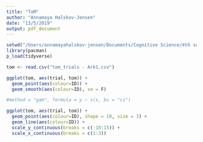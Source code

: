 ```yaml
---
title: "ToM"
author: "Annamaya Halskov-Jensen"
date: "13/5/2019"
output: pdf_document
---
```


```r

setwd("/Users/annamayahalskov-jensen/Documents/Cognitive Science/4th semester/Social and cultural dynamics in cognition/SocKult Exam")
library(pacman)
p_load(tidyverse)

tom <- read.csv("tom_trials - Ark1.csv")
```


```r
ggplot(tom, aes(trial, tom)) +
  geom_point(aes(colour=ID)) +
  geom_smooth(aes(colour=ID), se = F)

#method = "gam", formula = y ~ s(x, bs = "cs")

ggplot(tom, aes(trial, tom)) +
  geom_point(aes(colour=ID), shape = 10, size = 3) +
  geom_line(aes(colour=ID)) + 
  scale_y_continuous(breaks = c(-10:15)) +
  scale_x_continuous(breaks = c(1:3))
```


